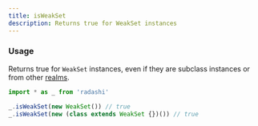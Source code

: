 ```yaml
---
title: isWeakSet
description: Returns true for WeakSet instances
---
```


### Usage

Returns true for `WeakSet` instances, even if they are subclass instances or from
other [realms](https://developer.mozilla.org/en-US/docs/Web/JavaScript/Reference/Operators/instanceof#instanceof_and_multiple_realms).

```ts
import * as _ from 'radashi'

_.isWeakSet(new WeakSet()) // true
_.isWeakSet(new (class extends WeakSet {})()) // true
```
